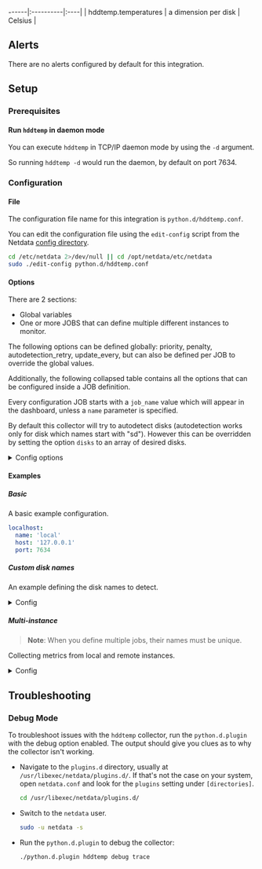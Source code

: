 ------|:----------|:----|
| hddtemp.temperatures | a dimension per disk | Celsius |



## Alerts

There are no alerts configured by default for this integration.


## Setup

### Prerequisites

#### Run `hddtemp` in daemon mode

You can execute `hddtemp` in TCP/IP daemon mode by using the `-d` argument.

So running `hddtemp -d` would run the daemon, by default on port 7634.



### Configuration

#### File

The configuration file name for this integration is `python.d/hddtemp.conf`.


You can edit the configuration file using the `edit-config` script from the
Netdata [config directory](/docs/configuring/configuration#the-netdata-config-directory).

```bash
cd /etc/netdata 2>/dev/null || cd /opt/netdata/etc/netdata
sudo ./edit-config python.d/hddtemp.conf
```
#### Options

There are 2 sections:

* Global variables
* One or more JOBS that can define multiple different instances to monitor.

The following options can be defined globally: priority, penalty, autodetection_retry, update_every, but can also be defined per JOB to override the global values.

Additionally, the following collapsed table contains all the options that can be configured inside a JOB definition.

Every configuration JOB starts with a `job_name` value which will appear in the dashboard, unless a `name` parameter is specified.

By default this collector will try to autodetect disks (autodetection works only for disk which names start with "sd"). However this can be overridden by setting the option `disks` to an array of desired disks.


<details><summary>Config options</summary>

| Name | Description | Default | Required |
|:----|:-----------|:-------|:--------:|
| update_every | Sets the default data collection frequency. | 1 | no |
| priority | Controls the order of charts at the netdata dashboard. | 60000 | no |
| autodetection_retry | Sets the job re-check interval in seconds. | 0 | no |
| penalty | Indicates whether to apply penalty to update_every in case of failures. | yes | no |
| name | Job name. This value will overwrite the `job_name` value. JOBS with the same name are mutually exclusive. Only one of them will be allowed running at any time. This allows autodetection to try several alternatives and pick the one that works. | local | no |
| devices | Array of desired disks to detect, in case their name doesn't start with `sd`. |  | no |
| host | The IP or HOSTNAME to connect to. | localhost | yes |
| port | The port to connect to. | 7634 | no |

</details>

#### Examples

##### Basic

A basic example configuration.

```yaml
localhost:
  name: 'local'
  host: '127.0.0.1'
  port: 7634

```
##### Custom disk names

An example defining the disk names to detect.

<details><summary>Config</summary>

```yaml
localhost:
  name: 'local'
  host: '127.0.0.1'
  port: 7634
  devices:
    - customdisk1
    - customdisk2

```
</details>

##### Multi-instance

> **Note**: When you define multiple jobs, their names must be unique.

Collecting metrics from local and remote instances.


<details><summary>Config</summary>

```yaml
localhost:
  name: 'local'
  host: '127.0.0.1'
  port: 7634

remote_job:
  name : 'remote'
  host  : 'http://192.0.2.1:2812'

```
</details>



## Troubleshooting

### Debug Mode

To troubleshoot issues with the `hddtemp` collector, run the `python.d.plugin` with the debug option enabled. The output
should give you clues as to why the collector isn't working.

- Navigate to the `plugins.d` directory, usually at `/usr/libexec/netdata/plugins.d/`. If that's not the case on
  your system, open `netdata.conf` and look for the `plugins` setting under `[directories]`.

  ```bash
  cd /usr/libexec/netdata/plugins.d/
  ```

- Switch to the `netdata` user.

  ```bash
  sudo -u netdata -s
  ```

- Run the `python.d.plugin` to debug the collector:

  ```bash
  ./python.d.plugin hddtemp debug trace
  ```


